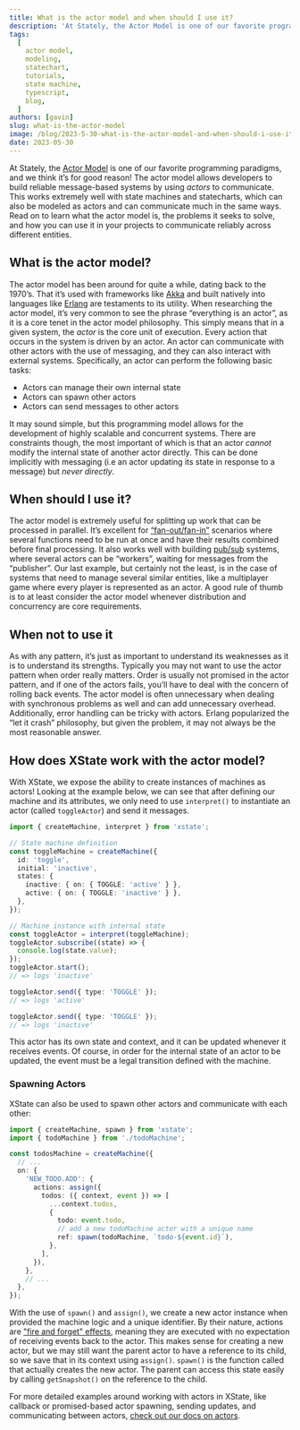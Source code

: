 ```yaml
---
title: What is the actor model and when should I use it?
description: 'At Stately, the Actor Model is one of our favorite programming paradigms, and we think it’s for good reason!'
tags:
  [
    actor model,
    modeling,
    statechart,
    tutorials,
    state machine,
    typescript,
    blog,
  ]
authors: [gavin]
slug: what-is-the-actor-model
image: /blog/2023-5-30-what-is-the-actor-model-and-when-should-i-use-it.png
date: 2023-05-30
---
```


At Stately, the [Actor Model](https://en.wikipedia.org/wiki/Actor_model) is one of our favorite programming paradigms, and we think it’s for good reason! The actor model allows developers to build reliable message-based systems by using _actors_ to communicate. This works extremely well with state machines and statecharts, which can also be modeled as actors and can communicate much in the same ways. Read on to learn what the actor model is, the problems it seeks to solve, and how you can use it in your projects to communicate reliably across different entities.<!--truncate-->

## What is the actor model?

The actor model has been around for quite a while, dating back to the 1970’s. That it’s used with frameworks like [Akka](https://akka.io/) and built natively into languages like [Erlang](https://www.erlang.org/) are testaments to its utility. When researching the actor model, it’s very common to see the phrase “everything is an actor”, as it is a core tenet in the actor model philosophy. This simply means that in a given system, the _actor_ is the core unit of execution. Every action that occurs in the system is driven by an actor. An actor can communicate with other actors with the use of messaging, and they can also interact with external systems. Specifically, an actor can perform the following basic tasks:

- Actors can manage their own internal state
- Actors can spawn other actors
- Actors can send messages to other actors

It may sound simple, but this programming model allows for the development of highly scalable and concurrent systems. There are constraints though, the most important of which is that an actor _cannot_ modify the internal state of another actor directly. This can be done implicitly with messaging (i.e an actor updating its state in response to a message) but _never directly_.

## When should I use it?

The actor model is extremely useful for splitting up work that can be processed in parallel. It’s excellent for [“fan-out/fan-in”](https://java-design-patterns.com/patterns/fanout-fanin/) scenarios where several functions need to be run at once and have their results combined before final processing. It also works well with building [pub/sub](https://en.wikipedia.org/wiki/Publish%E2%80%93subscribe_pattern) systems, where several actors can be “workers”, waiting for messages from the “publisher”. Our last example, but certainly not the least, is in the case of systems that need to manage several similar entities, like a multiplayer game where every player is represented as an actor. A good rule of thumb is to at least consider the actor model whenever distribution and concurrency are core requirements.

## When not to use it

As with any pattern, it’s just as important to understand its weaknesses as it is to understand its strengths. Typically you may not want to use the actor pattern when order really matters. Order is usually not promised in the actor pattern, and if one of the actors fails, you’ll have to deal with the concern of rolling back events. The actor model is often unnecessary when dealing with synchronous problems as well and can add unnecessary overhead. Additionally, error handling can be tricky with actors. Erlang popularized the “let it crash” philosophy, but given the problem, it may not always be the most reasonable answer.

## How does XState work with the actor model?

With XState, we expose the ability to create instances of machines as actors! Looking at the example below, we can see that after defining our machine and its attributes, we only need to use `interpret()` to instantiate an actor (called `toggleActor`) and send it messages.

```typescript
import { createMachine, interpret } from 'xstate';

// State machine definition
const toggleMachine = createMachine({
  id: 'toggle',
  initial: 'inactive',
  states: {
    inactive: { on: { TOGGLE: 'active' } },
    active: { on: { TOGGLE: 'inactive' } },
  },
});

// Machine instance with internal state
const toggleActor = interpret(toggleMachine);
toggleActor.subscribe((state) => {
  console.log(state.value);
});
toggleActor.start();
// => logs 'inactive'

toggleActor.send({ type: 'TOGGLE' });
// => logs 'active'

toggleActor.send({ type: 'TOGGLE' });
// => logs 'inactive'
```

This actor has its own state and context, and it can be updated whenever it receives events. Of course, in order for the internal state of an actor to be updated, the event must be a legal transition defined with the machine.

### Spawning Actors

XState can also be used to spawn other actors and communicate with each other:

```typescript
import { createMachine, spawn } from 'xstate';
import { todoMachine } from './todoMachine';

const todosMachine = createMachine({
  // ...
  on: {
    'NEW_TODO.ADD': {
      actions: assign({
        todos: ({ context, event }) => [
          ...context.todos,
          {
            todo: event.todo,
            // add a new todoMachine actor with a unique name
            ref: spawn(todoMachine, `todo-${event.id}`),
          },
        ],
      }),
    },
    // ...
  },
});
```

With the use of `spawn()` and `assign()`, we create a new actor instance when provided the machine logic and a unique identifier.
By their nature, actions are ["fire and forget" effects](../docs/xstate/actions), meaning they are executed with no expectation of receiving events back to the actor. This makes sense for creating a new actor, but we may still want the parent actor to have a reference to its child, so we save that in its context using `assign()`. `spawn()` is the function called that actually creates the new actor. The parent can access this state easily by calling `getSnapshot()` on the reference to the child.

For more detailed examples around working with actors in XState, like callback or promised-based actor spawning, sending updates, and communicating between actors, [check out our docs on actors](../docs/actions-and-actors/actors).
